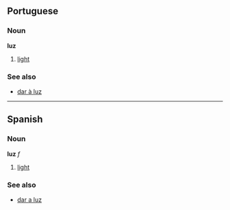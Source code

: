 == Portuguese ==
=== Noun ===
'''luz'''

# [[light]]

=== See also ===
*[[dar à luz]]

----

== Spanish ==
=== Noun ===
'''luz''' ''f''

# [[light]]

=== See also ===
*[[dar a luz]]